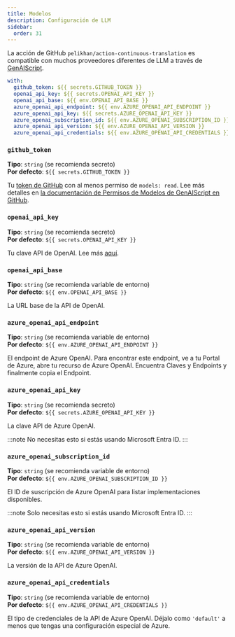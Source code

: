 ```yaml
---
title: Modelos
description: Configuración de LLM
sidebar:
  order: 31
---
```


La acción de GitHub `pelikhan/action-continuous-translation` es compatible con muchos proveedores diferentes de LLM a través de [GenAIScript](https://microsoft.github.io/genaiscript/configuration/).

```yaml
with:
  github_token: ${{ secrets.GITHUB_TOKEN }}
  openai_api_key: ${{ secrets.OPENAI_API_KEY }}
  openai_api_base: ${{ env.OPENAI_API_BASE }}
  azure_openai_api_endpoint: ${{ env.AZURE_OPENAI_API_ENDPOINT }}
  azure_openai_api_key: ${{ secrets.AZURE_OPENAI_API_KEY }}
  azure_openai_subscription_id: ${{ env.AZURE_OPENAI_SUBSCRIPTION_ID }}
  azure_openai_api_version: ${{ env.AZURE_OPENAI_API_VERSION }}
  azure_openai_api_credentials: ${{ env.AZURE_OPENAI_API_CREDENTIALS }}
```

### `github_token`

**Tipo**: `string` (se recomienda secreto)\
**Por defecto**: `${{ secrets.GITHUB_TOKEN }}`

Tu [token de GitHub](https://github.com/settings/tokens) con al menos permiso de `models: read`.
Lee más detalles en [la documentación de Permisos de Modelos de GenAIScript en GitHub](https://microsoft.github.io/genaiscript/reference/github-actions/#github-models-permissions).

### `openai_api_key`

**Tipo**: `string` (se recomienda secreto)\
**Por defecto**: `${{ secrets.OPENAI_API_KEY }}`

Tu clave API de OpenAI. Lee más [aquí](https://help.openai.com/en/articles/4936850-where-do-i-find-my-openai-api-key).

### `openai_api_base`

**Tipo**: `string` (se recomienda variable de entorno)\
**Por defecto**: `${{ env.OPENAI_API_BASE }}`

La URL base de la API de OpenAI.

### `azure_openai_api_endpoint`

**Tipo**: `string` (se recomienda variable de entorno)\
**Por defecto**: `${{ env.AZURE_OPENAI_API_ENDPOINT }}`

El endpoint de Azure OpenAI. Para encontrar este endpoint, ve a tu Portal de Azure, abre tu recurso de Azure OpenAI.
Encuentra Claves y Endpoints y finalmente copia el Endpoint.

### `azure_openai_api_key`

**Tipo**: `string` (se recomienda secreto)\
**Por defecto**: `${{ secrets.AZURE_OPENAI_API_KEY }}`

La clave API de Azure OpenAI.

:::note
No necesitas esto si estás usando Microsoft Entra ID.
:::

### `azure_openai_subscription_id`

**Tipo**: `string` (se recomienda variable de entorno)\
**Por defecto**: `${{ env.AZURE_OPENAI_SUBSCRIPTION_ID }}`

El ID de suscripción de Azure OpenAI para listar implementaciones disponibles.

:::note
Solo necesitas esto si estás usando Microsoft Entra ID.
:::

### `azure_openai_api_version`

**Tipo**: `string` (se recomienda variable de entorno)\
**Por defecto**: `${{ env.AZURE_OPENAI_API_VERSION }}`

La versión de la API de Azure OpenAI.

### `azure_openai_api_credentials`

**Tipo**: `string` (se recomienda variable de entorno)\
**Por defecto**: `${{ env.AZURE_OPENAI_API_CREDENTIALS }}`

El tipo de credenciales de la API de Azure OpenAI. Déjalo como `'default'` a menos que tengas una configuración especial de Azure.

